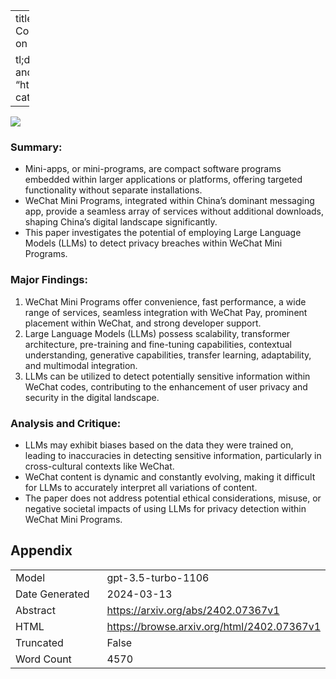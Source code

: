 
---
title: "Utilizing Large LanguageModels to Detect Privacy Leaks in Mini-App Code"
id: "2402.07367v1"
description: "Article: The Impact of Social Media on Mental Health: A Literature Review

tl;dr: Social media has complex effects on mental health, with both positive and negative impacts."
author: Liming Jiang
date: "2024-02-12"
image: "https://browse.arxiv.org/html/2402.07367v1/extracted/5403139/gpt.png"
categories: ['security', 'robustness']
format:
  html:
    code-overflow: wrap
---

![](https://browse.arxiv.org/html/2402.07367v1/extracted/5403139/gpt.png)

### **Summary:**
- Mini-apps, or mini-programs, are compact software programs embedded within larger applications or platforms, offering targeted functionality without separate installations.
- WeChat Mini Programs, integrated within China's dominant messaging app, provide a seamless array of services without additional downloads, shaping China's digital landscape significantly.
- This paper investigates the potential of employing Large Language Models (LLMs) to detect privacy breaches within WeChat Mini Programs.

### **Major Findings:**
1. WeChat Mini Programs offer convenience, fast performance, a wide range of services, seamless integration with WeChat Pay, prominent placement within WeChat, and strong developer support.
2. Large Language Models (LLMs) possess scalability, transformer architecture, pre-training and fine-tuning capabilities, contextual understanding, generative capabilities, transfer learning, adaptability, and multimodal integration.
3. LLMs can be utilized to detect potentially sensitive information within WeChat codes, contributing to the enhancement of user privacy and security in the digital landscape.

### **Analysis and Critique:**
- LLMs may exhibit biases based on the data they were trained on, leading to inaccuracies in detecting sensitive information, particularly in cross-cultural contexts like WeChat.
- WeChat content is dynamic and constantly evolving, making it difficult for LLMs to accurately interpret all variations of content.
- The paper does not address potential ethical considerations, misuse, or negative societal impacts of using LLMs for privacy detection within WeChat Mini Programs.

## Appendix

|          |          |
|----------|----------|
| Model     | gpt-3.5-turbo-1106       |
| Date Generated     | 2024-03-13       |
| Abstract | [https://arxiv.org/abs/2402.07367v1](https://arxiv.org/abs/2402.07367v1)        |
| HTML     | [https://browse.arxiv.org/html/2402.07367v1](https://browse.arxiv.org/html/2402.07367v1)       |
| Truncated       | False       |
| Word Count       | 4570       |
